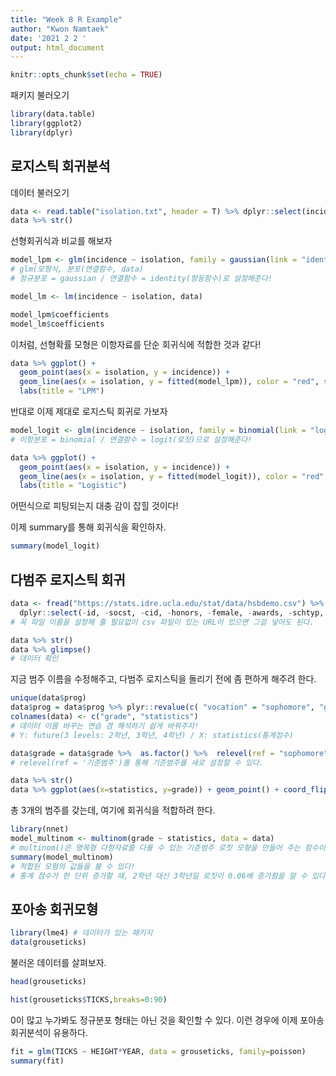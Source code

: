 ```yaml
---
title: "Week 8 R Example"
author: "Kwon Namtaek"
date: '2021 2 2 '
output: html_document
---
```


```r
knitr::opts_chunk$set(echo = TRUE)
```

패키지 불러오기

```r
library(data.table)
library(ggplot2)
library(dplyr)
```

## 로지스틱 회귀분석

데이터 불러오기

```r
data <- read.table("isolation.txt", header = T) %>% dplyr::select(incidence, isolation)
data %>% str()
```

선형회귀식과 비교를 해보자

```r
model_lpm <- glm(incidence ~ isolation, family = gaussian(link = "identity"), data)
# glm(모형식, 분포(연결함수, data) 
# 정규분포 = gaussian / 연결함수 = identity(항등함수)로 설정해준다!

model_lm <- lm(incidence ~ isolation, data)

model_lpm$coefficients
model_lm$coefficients
```

이처럼, 선형확률 모형은 이항자료를 단순 회귀식에 적합한 것과 같다! 

```r
data %>% ggplot() +
  geom_point(aes(x = isolation, y = incidence)) +
  geom_line(aes(x = isolation, y = fitted(model_lpm)), color = "red", size = 1) +
  labs(title = "LPM")
```

반대로 이제 제대로 로지스틱 회귀로 가보자

```r
model_logit <- glm(incidence ~ isolation, family = binomial(link = "logit"), data)
# 이항분포 = binomial / 연결함수 = logit(로짓)으로 설정해준다!

data %>% ggplot() +
  geom_point(aes(x = isolation, y = incidence)) +
  geom_line(aes(x = isolation, y = fitted(model_logit)), color = "red", size = 1) +
  labs(title = "Logistic")
```

어떤식으로 피팅되는지 대충 감이 잡힐 것이다!

이제 summary를 통해 회귀식을 확인하자.

```r
summary(model_logit)
```

## 다범주 로지스틱 회귀

```r
data <- fread("https://stats.idre.ucla.edu/stat/data/hsbdemo.csv") %>% 
  dplyr::select(-id, -socst, -cid, -honors, -female, -awards, -schtyp, -ses, -read, - write, -science)
# 꼭 파일 이름을 설정해 줄 필요없이 csv 파일이 있는 URL이 있으면 그걸 넣어도 된다.

data %>% str()
data %>% glimpse()
# 데이터 확인
```

지금 범주 이름을 수정해주고, 다범주 로지스틱을 돌리기 전에 좀 편하게 해주려 한다.

```r
unique(data$prog)
data$prog = data$prog %>% plyr::revalue(c( "vocation" = "sophomore", "general" = "junior", "academic" = "senior"))
colnames(data) <- c("grade", "statistics")
# 데이터 이름 바꾸는 연습 겸 해석하기 쉽게 바꿔주자!
# Y: future(3 levels: 2학년, 3학년, 4학년) / X: statistics(통계점수)

data$grade = data$grade %>%  as.factor() %>%  relevel(ref = "sophomore")
# relevel(ref = '기준범주')를 통해 기준범주를 새로 설정할 수 있다.

data %>% str()
data %>% ggplot(aes(x=statistics, y=grade)) + geom_point() + coord_flip()
```

총 3개의 범주를 갖는데, 여기에 회귀식을 적합하려 한다.

```r
library(nnet)
model_multinom <- multinom(grade ~ statistics, data = data)
# multinom()은 명목형 다항자료를 다룰 수 있는 기준범주 로짓 모형을 만들어 주는 함수이다.
summary(model_multinom)
# 적합된 모형의 값들을 볼 수 있다!
# 통계 점수가 한 단위 증가할 때, 2학년 대신 3학년일 로짓이 0.06배 증가함을 알 수 있다!
```

## 포아송 회귀모형

```r
library(lme4) # 데이터가 있는 패키지
data(grouseticks)
```

불러온 데이터를 살펴보자.

```r
head(grouseticks)

hist(grouseticks$TICKS,breaks=0:90)
```

0이 많고 누가봐도 정규분포 형태는 아닌 것을 확인할 수 있다. 이런 경우에 이제 포아송 회귀분석이 유용하다.

```r
fit = glm(TICKS ~ HEIGHT*YEAR, data = grouseticks, family=poisson)
summary(fit)
```

